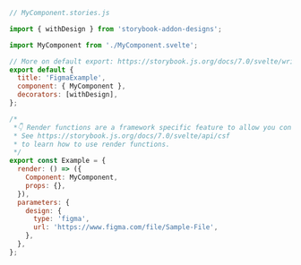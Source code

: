 ```js
// MyComponent.stories.js

import { withDesign } from 'storybook-addon-designs';

import MyComponent from './MyComponent.svelte';

// More on default export: https://storybook.js.org/docs/7.0/svelte/writing-stories/introduction#default-export
export default {
  title: 'FigmaExample',
  component: { MyComponent },
  decorators: [withDesign],
};

/*
 *👇 Render functions are a framework specific feature to allow you control on how the component renders.
 * See https://storybook.js.org/docs/7.0/svelte/api/csf
 * to learn how to use render functions.
 */
export const Example = {
  render: () => ({
    Component: MyComponent,
    props: {},
  }),
  parameters: {
    design: {
      type: 'figma',
      url: 'https://www.figma.com/file/Sample-File',
    },
  },
};
```